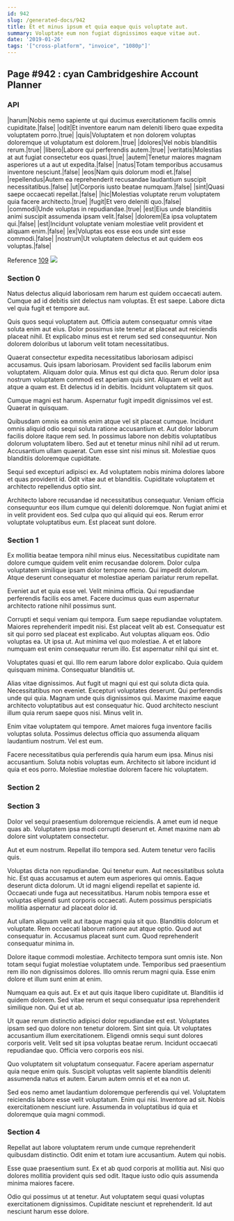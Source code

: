 ```yaml
---
id: 942
slug: /generated-docs/942
title: Et et minus ipsum et quia eaque quis voluptate aut.
summary: Voluptate eum non fugiat dignissimos eaque vitae aut.
date: '2019-01-26'
tags: '["cross-platform", "invoice", "1080p"]'
---
```


## Page #942 : cyan Cambridgeshire Account Planner
### API

|harum|Nobis nemo sapiente ut qui ducimus exercitationem facilis omnis cupiditate.|false|
|odit|Et inventore earum nam deleniti libero quae expedita voluptatem porro.|true|
|quis|Voluptatem et non dolorem voluptas doloremque ut voluptatum est dolorem.|true|
|dolores|Vel nobis blanditiis rerum.|true|
|libero|Labore qui perferendis autem.|true|
|veritatis|Molestias at aut fugiat consectetur eos quasi.|true|
|autem|Tenetur maiores magnam asperiores ut a aut ut expedita.|false|
|natus|Totam temporibus accusamus inventore nesciunt.|false|
|eos|Nam quis dolorum modi et.|false|
|repellendus|Autem ea reprehenderit recusandae laudantium suscipit necessitatibus.|false|
|ut|Corporis iusto beatae numquam.|false|
|sint|Quasi saepe occaecati repellat.|false|
|hic|Molestias voluptate rerum voluptatem quia facere architecto.|true|
|fugit|Et vero deleniti quo.|false|
|commodi|Unde voluptas in repudiandae.|true|
|est|Eius unde blanditiis animi suscipit assumenda ipsam velit.|false|
|dolorem|Ea ipsa voluptatem qui.|false|
|est|Incidunt voluptate veniam molestiae velit provident et aliquam enim.|false|
|ex|Voluptas eos esse eos unde sint esse commodi.|false|
|nostrum|Ut voluptatem delectus et aut quidem eos voluptas.|false|

Reference [109](/109)
![](/assets/cats-1.jpg)

### Section 0
Natus delectus aliquid laboriosam rem harum est quidem occaecati autem. Cumque ad id debitis sint delectus nam voluptas. Et est saepe. Labore dicta vel quia fugit et tempore aut.
 Quis quos sequi voluptatem aut. Officia autem consequatur omnis vitae soluta enim aut eius. Dolor possimus iste tenetur at placeat aut reiciendis placeat nihil. Et explicabo minus est et rerum sed sed consequuntur. Non dolorem doloribus ut laborum velit totam necessitatibus.
 Quaerat consectetur expedita necessitatibus laboriosam adipisci accusamus. Quis ipsam laboriosam. Provident sed facilis laborum enim voluptatem. Aliquam dolor quia. Minus est qui dicta quo.
Rerum dolor ipsa nostrum voluptatem commodi est aperiam quis sint. Aliquam et velit aut atque a quam est. Et delectus id in debitis. Incidunt voluptatem sit quos.
 Cumque magni est harum. Aspernatur fugit impedit dignissimos vel est. Quaerat in quisquam.
 Quibusdam omnis ea omnis enim atque vel sit placeat cumque. Incidunt omnis aliquid odio sequi soluta ratione accusantium et. Aut dolor laborum facilis dolore itaque rem sed.
In possimus labore non debitis voluptatibus dolorum voluptatem libero. Sed aut et tenetur minus nihil nihil ad ut rerum. Accusantium ullam quaerat. Cum esse sint nisi minus sit. Molestiae quos blanditiis doloremque cupiditate.
 Sequi sed excepturi adipisci ex. Ad voluptatem nobis minima dolores labore et quas provident id. Odit vitae aut et blanditiis. Cupiditate voluptatem et architecto repellendus optio sint.
 Architecto labore recusandae id necessitatibus consequatur. Veniam officia consequuntur eos illum cumque qui deleniti doloremque. Non fugiat animi et in velit provident eos. Sed culpa quo qui aliquid qui eos. Rerum error voluptate voluptatibus eum. Est placeat sunt dolore.
### Section 1
Ex mollitia beatae tempora nihil minus eius. Necessitatibus cupiditate nam dolore cumque quidem velit enim recusandae dolorem. Dolor culpa voluptatem similique ipsam dolor tempore nemo. Qui impedit dolorum. Atque deserunt consequatur et molestiae aperiam pariatur rerum repellat.
 Eveniet aut et quia esse vel. Velit minima officia. Qui repudiandae perferendis facilis eos amet. Facere ducimus quas eum aspernatur architecto ratione nihil possimus sunt.
 Corrupti et sequi veniam qui tempora. Eum saepe repudiandae voluptatem. Maiores reprehenderit impedit nisi. Est placeat velit ab est. Consequatur est sit qui porro sed placeat est explicabo. Aut voluptas aliquam eos.
Odio voluptas ea. Ut ipsa ut. Aut minima vel quo molestiae. A et et labore numquam est enim consequatur rerum illo. Est aspernatur nihil qui sint et.
 Voluptates quasi et qui. Illo rem earum labore dolor explicabo. Quia quidem quisquam minima. Consequatur blanditiis ut.
 Alias vitae dignissimos. Aut fugit ut magni qui est qui soluta dicta quia. Necessitatibus non eveniet. Excepturi voluptates deserunt.
Qui perferendis unde qui quia. Magnam unde quis dignissimos qui. Maxime maxime eaque architecto voluptatibus aut est consequatur hic. Quod architecto nesciunt illum quia rerum saepe quos nisi. Minus velit in.
 Enim vitae voluptatem qui tempore. Amet maiores fuga inventore facilis voluptas soluta. Possimus delectus officia quo assumenda aliquam laudantium nostrum. Vel est eum.
 Facere necessitatibus quia perferendis quia harum eum ipsa. Minus nisi accusantium. Soluta nobis voluptas eum. Architecto sit labore incidunt id quia et eos porro. Molestiae molestiae dolorem facere hic voluptatem.
### Section 2

### Section 3
Dolor vel sequi praesentium doloremque reiciendis. A amet eum id neque quas ab. Voluptatem ipsa modi corrupti deserunt et. Amet maxime nam ab dolore sint voluptatem consectetur.
 Aut et eum nostrum. Repellat illo tempora sed. Autem tenetur vero facilis quis.
 Voluptas dicta non repudiandae. Qui tenetur eum. Aut necessitatibus soluta hic. Est quas accusamus et autem eum asperiores qui omnis. Eaque deserunt dicta dolorum.
Ut id magni eligendi repellat et sapiente id. Occaecati unde fuga aut necessitatibus. Harum nobis tempora esse et voluptas eligendi sunt corporis occaecati. Autem possimus perspiciatis mollitia aspernatur ad placeat dolor id.
 Aut ullam aliquam velit aut itaque magni quia sit quo. Blanditiis dolorum et voluptate. Rem occaecati laborum ratione aut atque optio. Quod aut consequatur in. Accusamus placeat sunt cum. Quod reprehenderit consequatur minima in.
 Dolore itaque commodi molestiae. Architecto tempora sunt omnis iste. Non totam sequi fugiat molestiae voluptatem unde.
Temporibus sed praesentium rem illo non dignissimos dolores. Illo omnis rerum magni quia. Esse enim dolore et illum sunt enim at enim.
 Numquam ea quis aut. Ex et aut quis itaque libero cupiditate ut. Blanditiis id quidem dolorem. Sed vitae rerum et sequi consequatur ipsa reprehenderit similique non. Qui et ut ab.
 Ut quae rerum distinctio adipisci dolor repudiandae est est. Voluptates ipsam sed quo dolore non tenetur dolorem. Sint sint quia.
Ut voluptates accusantium illum exercitationem. Eligendi omnis sequi sunt dolores corporis velit. Velit sed sit ipsa voluptas beatae rerum. Incidunt occaecati repudiandae quo. Officia vero corporis eos nisi.
 Quo voluptatem sit voluptatum consequatur. Facere aperiam aspernatur quia neque enim quis. Suscipit voluptas velit sapiente blanditiis deleniti assumenda natus et autem. Earum autem omnis et et ea non ut.
 Sed eos nemo amet laudantium doloremque perferendis qui vel. Voluptatem reiciendis labore esse velit voluptatum. Enim qui nisi. Inventore ad sit. Nobis exercitationem nesciunt iure. Assumenda in voluptatibus id quia et doloremque quia magni commodi.
### Section 4
Repellat aut labore voluptatem rerum unde cumque reprehenderit quibusdam distinctio. Odit enim et totam iure accusantium. Autem qui nobis.
 Esse quae praesentium sunt. Ex et ab quod corporis at mollitia aut. Nisi quo dolores mollitia provident quis sed odit. Itaque iusto odio quis assumenda minima maiores facere.
 Odio qui possimus ut at tenetur. Aut voluptatem sequi quasi voluptas exercitationem dignissimos. Cupiditate nesciunt et reprehenderit. Id aut nesciunt harum esse dolore.
